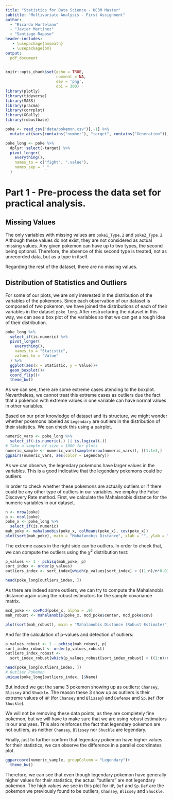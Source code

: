 ```yaml
---
title: "Statistics for Data Science - UC3M Master"
subtitle: "Multivariate Analysis - First Assignment"
author: 
  - "Ricardo Hortelano"
  - "Javier Martinez"
  - "Santiago Raposo"
header-includes:
   - \usepackage{amsmath}
   - \usepackage{bm}
output:
  pdf_document
---
```

```r
knitr::opts_chunk$set(echo = TRUE,
                      comment = NA,
                      dev = 'png',
                      dpi = 300)
library(plotly)
library(tidyverse)
library(MASS)
library(pracma)
library(corrplot)
library(GGally)
library(robustbase)
```

```r
poke <- read_csv("data/pokemon.csv")[,-1] %>% 
  mutate_at(vars(contains("number"), "target", contains("Generation")), as.factor)

poke_long <- poke %>%
  dplyr::select(-target) %>%
  pivot_longer(
    everything(),
    names_to = c("fight", ".value"),
    names_sep = "_"
  )
```


# Part 1 - Pre-process the data set for practical analysis.

## Missing Values
The only variables with missing values are `poke1_Type.2` and `poke2_Type.2`. Although these values do not exist, they are not considered as actual missing values. Any given pokemon can have up to two types, the second being optional. Therefore, the absence of this second type is treated, not as unrecorded data, but as a type in itself.

Regarding the rest of the dataset, there are no missing values.

## Distribution of Statistics and Outliers
For some of our plots, we are only interested in the distribution of the variables of the pokemons. Since each observation of our dataset is composed of two pokemon, we have joined the distributions of each of their variables in the dataset `poke_long`. After restructuring the dataset in this way, we can see a box plot of the variables so that we can get a rough idea of their distribution.

```r
poke_long %>% 
  select_if(is.numeric) %>% 
  pivot_longer(
    everything(),
    names_to = "Statistic",
    values_to = "Value"
  ) %>% 
  ggplot(aes(x = Statistic, y = Value))+
  geom_boxplot()+
  coord_flip()+
  theme_bw()
```
As we can see, there are some extreme cases atending to the boxplot. Nevertheless, we cannot treat this extreme cases as outliers due the fact that a pokemon with extreme values in one variable can have normal values in other variables.

Based on our prior knowledge of dataset and its structure, we might wonder whether pokemons labeled as `Legendary` are outliers in the distribution of their statistics. We can check this using a pairplot.
```r
numeric_vars <- poke_long %>% 
  select_if(~is.numeric(.) || is.logical(.))
# Take a sample of size = 1000 for plots
numeric_sample <- numeric_vars[sample(nrow(numeric_vars)), ][1:1e3,]
ggpairs(numeric_vars, aes(color = Legendary))
```
As we can observe, the legendary pokemons have larger values in the variables. This is a good indicative that the legendary pokemons could be outliers.

In order to check whether these pokemons are actually outliers or if there could be any other type of outliers in our variables, we employ the False Discovery Rate method. First, we calculate the Mahalanobis distance for the numeric variables in our dataset.
```r
n <- nrow(poke)
p <- ncol(poke)
poke_x <- poke_long %>% 
  select_if(is.numeric)
mah_poke <- mahalanobis(poke_x, colMeans(poke_x), cov(poke_x))
plot(sort(mah_poke), main = "Mahalanobis Distance", xlab = "", ylab = "")
```
The extreme cases in the right side can be outliers. In order to check that, we can compute the outliers using the $\chi^2$ distribution test:
```r
p_values <- 1 - pchisq(mah_poke, p)
sort_index <- order(p_values)
outliers_index <- sort_index[which(p_values[sort_index] < ((1:n)/n*0.01))]

head(poke_long[outliers_index, ])
```

As there are indeed some outliers, we can try to compute the Mahalanobis distance again using the robust estimators for the sample covariance matrix.
```r
mcd_poke <- covMcd(poke_x, alpha = .9)
mah_robust <- mahalanobis(poke_x, mcd_poke$center, mcd_poke$cov)

plot(sort(mah_robust), main = "Mahalanobis Distance (Robust Estimate)", xlab = "", ylab= "")
```

And for the calculation of p-values and detection of outliers:
```r
p_values_robust <- 1 - pchisq(mah_robust, p)
sort_index_robust <- order(p_values_robust)
outliers_index_robust <- 
  sort_index_robust[which(p_values_robust[sort_index_robust] < ((1:n)/n*0.01))]

head(poke_long[outliers_index, ])
# Outlier Pokemon
unique(poke_long[outliers_index, ]$Name)
```
But indeed we get the same 3 pokemon showing up as outliers: `Chansey`, `Blissey` and `Shuckle`. The reason these 3 show up as outliers is their extreme values of `HP` (for `Chansey` and `Blissey`) and `Defense` and `Sp.Def` (for `Shuckle`).

We will not be removing these data points, as they are completely fine pokemon, but we will have to make sure that we are using robust estimators in our analyses. This also reinforces the fact that legendary pokemon are not outliers, as neither `Chansey`, `Blissey` nor `Shuckle` are legendary.

Finally, just to further confirm that legendary pokemon have higher values for their statistics, we can observe the difference in a parallel coordinates plot.
```r
ggparcoord(numeric_sample, groupColumn = "Legendary")+
  theme_bw()
```

Therefore, we can see that even though legendary pokemon have generally higher values for their statistics, the actual "outliers" are not legendary pokemon. The high values we see in this plot for `HP`, `Def` and `Sp.Def` are the pokemon we previously found to be outliers, `Chansey`, `Blissey` and `Shuckle`.

